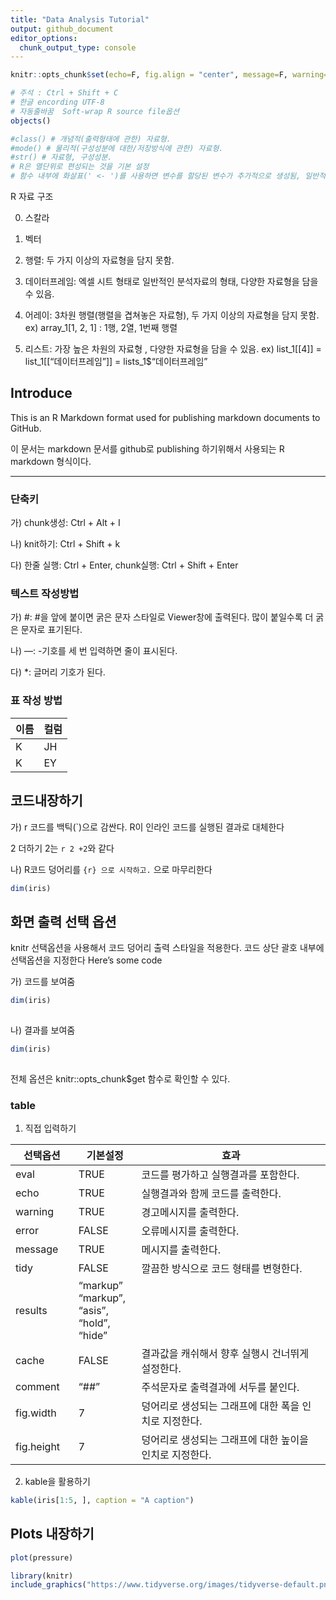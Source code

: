 ```yaml
---
title: "Data Analysis Tutorial"
output: github_document
editor_options: 
  chunk_output_type: console
---
```


```r
knitr::opts_chunk$set(echo=F, fig.align = "center", message=F, warning=F, fig.height = 8, cache=T, dpi = 300, dev = "jpeg")
```

``` r

# 주석 : Ctrl + Shift + C
# 한글 encording UTF-8
# 자동줄바꿈  Soft-wrap R source file옵션
objects()

#class() # 개념적(출력형태에 관한) 자료형.
#mode() # 물리적(구성성분에 대한/저장방식에 관한) 자료형.
#str() # 자료형, 구성성분.
# R은 열단위로 편성되는 것을 기본 설정
# 함수 내부에 화살표(' <- ')를 사용하면 변수를 할당된 변수가 추가적으로 생성됨, 일반적인 옵션값 설정에서는 등호(' = ')가 선호


```

R 자료 구조

0. 스칼라
1. 벡터
2. 행렬: 두 가지 이상의 자료형을 담지 못함.
3. 데이터프레임: 엑셀 시트 형태로 일반적인 분석자료의 형태, 다양한 자료형을 담을 수 있음.
4. 어레이: 3차원 행렬(행렬을 겹쳐놓은 자료형), 두 가지 이상의 자료형을 담지 못함.
  ex) array_1[1, 2, 1] : 1행, 2열, 1번째 행렬

5. 리스트: 가장 높은 차원의 자료형 , 다양한 자료형을 담을 수 있음.
  ex) list_1[[4]] = list_1[["데이터프레임"]] = lists_1$"데이터프레임"



## Introduce

This is an R Markdown format used for publishing markdown documents to GitHub. 

이 문서는 markdown 문서를 github로 publishing 하기위해서 사용되는 R markdown 형식이다.

---

### 단축키

가) chunk생성: Ctrl + Alt + I

나) knit하기: Ctrl + Shift + k 

다) 한줄 실행: Ctrl + Enter, chunk실행: Ctrl + Shift + Enter


### 텍스트 작성방법

가) #: #을 앞에 붙이면 굵은 문자 스타일로 Viewer창에 출력된다. 많이 붙일수록 더 굵은 문자로 표기된다.

나) ---: -기호를 세 번 입력하면 줄이 표시된다.

다) *: 글머리 기호가 된다.

### 표 작성 방법

이름 | 컬럼
-----|-----
K |   JH
K |   EY



## 코드내장하기

가) r 코드를 백틱(`)으로 감싼다. R이 인라인 코드를 실행된 결과로 대체한다

2 더하기 2는 `r 2 +2`와 같다


나) R코드 덩어리를 ```{r} 으로 시작하고. ``` 으로 마무리한다

```r
dim(iris)
```

## 화면 출력 선택 옵션

knitr 선택옵션을 사용해서 코드 덩어리 출력 스타일을 적용한다. 코드 상단 괄호 내부에 선택옵션을 지정한다
Here’s some code

가) 코드를 보여줌
```r
dim(iris)
  
```


나) 결과를 보여줌

```r
dim(iris)
  
```

전체 옵션은 knitr::opts_chunk$get 함수로 확인할 수 있다.


### table

1. 직접 입력하기

선택옵션 | 기본설정 | 효과
------------- | ------------- | --------------------------------------- 
eval | TRUE| 코드를 평가하고 실행결과를 포함한다.
echo | TRUE| 실행결과와 함께 코드를 출력한다.
warning | TRUE| 경고메시지를 출력한다.
error | FALSE| 오류메시지를 출력한다.
message | TRUE| 메시지를 출력한다.
tidy | FALSE| 깔끔한 방식으로 코드 형태를 변형한다.
results | "markup" "markup", "asis", “hold", "hide"
cache | FALSE |결과값을 캐쉬해서 향후 실행시 건너뛰게 설정한다.
comment | "##" |주석문자로 출력결과에 서두를 붙인다.
fig.width | 7 | 덩어리로 생성되는 그래프에 대한 폭을 인치로 지정한다.
fig.height | 7 | 덩어리로 생성되는 그래프에 대한 높이을 인치로 지정한다.

2. kable을 활용하기
```r
kable(iris[1:5, ], caption = "A caption")
```

## Plots 내장하기

```r
plot(pressure)
```

```r
library(knitr)
include_graphics("https://www.tidyverse.org/images/tidyverse-default.png")
```